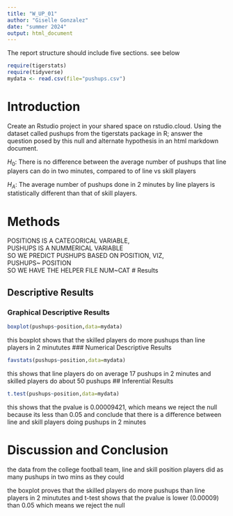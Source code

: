 ```yaml
---
title: "W_UP_01"
author: "Giselle Gonzalez"
date: "summer 2024"
output: html_document
---
```




The report structure should include five sections.  see below



```r
require(tigerstats)
require(tidyverse)
mydata <- read.csv(file="pushups.csv")
```

# Introduction

<!--In this section you explain what you are trying to show. Where did the data come from? What is the research or other question you are trying to answer?!-->

Create an Rstudio project in your shared space on rstudio.cloud.  Using the dataset called pushups from the tigerstats package in R; answer the question posed by this null and alternate hypothesis in an html markdown document.

$H_0$: There is no difference between the average number of pushups that line players can do in two minutes, compared to of line vs skill players

$H_A$: The average number of pushups done in 2 minutes by line players is statistically different than that of skill players.

# Methods

<!--Decide on your methods: use "variable analysis" or other appropriate descriptors. Make sure to choose at least one graphical method and at least one numerical method.!-->

POSITIONS IS A CATEGORICAL VARIABLE,  
PUSHUPS IS A NUMMERICAL VARIABLE    
SO WE PREDICT PUSHUPS BASED ON POSITION, VIZ,    
PUSHUPS~ POSITION    
SO WE HAVE THE HELPER FILE NUM~CAT 
# Results

<!--Divide this section into two sub-sections: One for your descriptive results and one for your inferential results.!-->

## Descriptive Results

### Graphical Descriptive Results

<!--Graphical results here. Make sure to show your code. Provide appropriate labels for axes, giving units if possible, and provide a good title for the graph, too. Use the graphical results to describe the patterns if any that exist in the data as focused toward the research question!-->


```r
boxplot(pushups~position,data=mydata)
```

this boxplot shows that the skilled players do more pushups than line players in 2 minututes 
### Numerical Descriptive Results

<!--Numerical results go here. Use the numerical results to describe the patterns if any that exist in the data as focused toward the research question!-->

```r
favstats(pushups~position,data=mydata)
```


this shows that line players do on average 17 pushups in 2 minutes and skilled players do about 50 pushups
## Inferential Results

<!--State hypothesis clearly. Make sure your discussion of the inferential test covers all the aspects that the test output produces, such as test statistic, p-value etc. Make a decision about the null hypothesis, explain the assumptions on which the selected test/procedure was based, and why the chosen procedure satisfys the assumptions and is appropriate to answer the research question!-->

```r
t.test(pushups~position,data=mydata)
```

this shows that the pvalue is 0.00009421, which means we reject the null because its less than 0.05 and conclude that there is a difference between line and skill players doing pushups in 2 minutes 

# Discussion and Conclusion

<!--Discussion and conclusion here. If you found a relationship be sure to consider whether the relationship occurs because one of the variavbles causes the other, or whether they perhasps are related for some other reason. Watch the chapter 6 videos from the GeorgeTown videos collection.!-->
 
the data from the college football team, line and skill position players did as many pushups in two mins as they could 
 
 the boxplot proves that the skilled players do more pushups than line players in 2 minututes and t-test shows that the pvalue is lower (0.00009) than 0.05 which means we reject the null 
